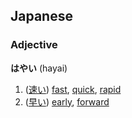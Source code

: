 ==Japanese==
===Adjective===
'''はやい''' (hayai)

#([[速い]]) [[fast]], [[quick]], [[rapid]]
#([[早い]]) [[early]], [[forward]]